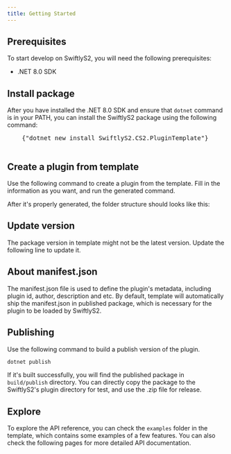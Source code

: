 ```yaml
---
title: Getting Started
---
```


## Prerequisites
To start develop on SwiftlyS2, you will need the following prerequisites:
- .NET 8.0 SDK

## Install package
After you have installed the .NET 8.0 SDK and ensure that `dotnet` command is in your PATH, you can install the SwiftlyS2 package using the following command:
<CodeBlock>
  <Pre className='px-4'>
    {"dotnet new install SwiftlyS2.CS2.PluginTemplate"}
  </Pre>
</CodeBlock>

## Create a plugin from template
Use the following command to create a plugin from the template.
Fill in the information as you want, and run the generated command.

<DotnetTemplateGenerator/>

After it's properly generated, the folder structure should looks like this:
<Files>
  <Folder name="build" />
  <Folder name="examples">
    <File name="Commands.example.cs" />
    <File name="Events.example.cs" />
    <File name="GameEvents.example.cs" />
    <File name="HookAndCallNativeFunctions.example.cs" />
    <File name="NetMessage.example.cs" />
    <File name="SoundEvent.example.cs" />
  </Folder>
  <Folder name="src">
    <File name="PluginClassName.cs" />
  </Folder>
  <File name="manifest.json" />
  <File name="README.md" />
  <File name="PluginId.csproj" />
</Files>


## Update version
The package version in template might not be the latest version.
Update the following line to update it.
<VersionGetter/>

## About manifest.json
The manifest.json file is used to define the plugin's metadata, including plugin id, author, description and etc.
By default, template will automatically ship the manifest.json in published package, which is necessary for the plugin to be loaded by SwiftlyS2.

## Publishing
Use the following command to build a publish version of the plugin.
```bash
dotnet publish
```
If it's built successfully, you will find the published package in `build/publish` directory.
You can directly copy the package to the SwiftlyS2's plugin directory for test, and use the .zip file for release.

## Explore
To explore the API reference, you can check the `examples` folder in the template, which contains some examples of a few features.
You can also check the following pages for more detailed API documentation.

